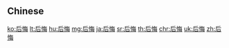 {{also|後悔}}
==Chinese==
{{zh-see|後悔}}

[[ko:后悔]]
[[lt:后悔]]
[[hu:后悔]]
[[mg:后悔]]
[[ja:后悔]]
[[sr:后悔]]
[[th:后悔]]
[[chr:后悔]]
[[uk:后悔]]
[[zh:后悔]]